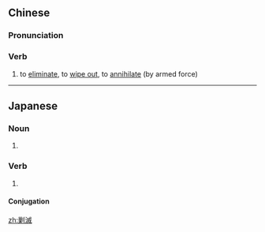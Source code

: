 {{also|剿灭}}
==Chinese==
{{zh-forms|s=剿灭}}

===Pronunciation===
{{zh-pron
|m=jiǎomiè
|c=ziu2 mit6
|cat=v
}}

===Verb===
{{zh-verb}}

# to [[eliminate]], to [[wipe out]], to [[annihilate]] (by armed force)

----

==Japanese==
{{ja-kanjitab|そう|めつ|yomi=on}}

===Noun===
{{ja-noun|そうめつ}}

# {{alternative form of|掃滅|lang=ja}}

===Verb===
{{ja-verb-suru|そうめつ}}

# {{alternative form of|掃滅|lang=ja}}

====Conjugation====
{{ja-suru|そうめつ}}

[[zh:剿滅]]